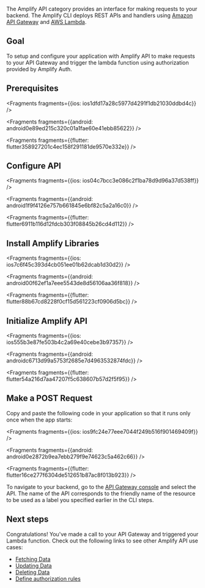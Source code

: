 The Amplify API category provides an interface for making requests to your backend. The Amplify CLI deploys REST APIs and handlers using [Amazon API Gateway](http://docs.aws.amazon.com/apigateway/latest/developerguide/) and [AWS Lambda](http://docs.aws.amazon.com/lambda/latest/dg/).

## Goal
To setup and configure your application with Amplify API to make requests to your API Gateway and trigger the lambda function using authorization provided by Amplify Auth.

## Prerequisites




<Fragments fragments={{ios: ios1dfd17a28c5977d4291f1db21030ddbd4c}} />



<Fragments fragments={{android: android0e89ed215c320c01a1fae60e41ebb85622}} />



<Fragments fragments={{flutter: flutter358927201c4ec158f291181de9570e332e}} />

## Configure API




<Fragments fragments={{ios: ios04c7bcc3e086c2f1ba78d9d96a37d538ff}} />



<Fragments fragments={{android: android1f9f4126e757b661845e6bf82c5a2a16c0}} />



<Fragments fragments={{flutter: flutter6911b116d12fdcb303f08845b26cd4d112}} />

## Install Amplify Libraries




<Fragments fragments={{ios: ios7c6f45c393d4cb051ee01b62dcab1d30d2}} />



<Fragments fragments={{android: android00f62ef1a7eee5543de8d56106aa36f818}} />



<Fragments fragments={{flutter: flutter88b67cd8228f0cf15d561223cf0906d5bc}} />

## Initialize Amplify API




<Fragments fragments={{ios: ios555b3e87fe503b4c2a69e40cebe3b97357}} />



<Fragments fragments={{android: androidc6713d99a5753f2685e7d4963532874fdc}} />



<Fragments fragments={{flutter: flutter54a216d7aa47207f5c638607b57d2f5f95}} />

## Make a POST Request

Copy and paste the following code in your application so that it runs only once when the app starts:




<Fragments fragments={{ios: ios9fc24e77eee7044f249b516f901469409f}} />



<Fragments fragments={{android: android0e2872b9ea7ebb279f9e74623c5a462c66}} />



<Fragments fragments={{flutter: flutter16ce277f6304de512651b87ac8f013b923}} />

To navigate to your backend, go to the [API Gateway console](https://aws.amazon.com/apigateway) and select the API. The name of the API corresponds to the friendly name of the resource to be used as a label you specified earlier in the CLI steps.

## Next steps

Congratulations! You've made a call to your API Gateway and triggered your Lambda function. Check out the following links to see other Amplify API use cases:

* [Fetching Data](/lib/restapi/fetch)
* [Updating Data](/lib/restapi/update)
* [Deleting Data](/lib/restapi/delete)
* [Define authorization rules](/lib/restapi/authz)
